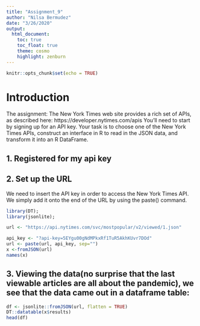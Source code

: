 ---
title: "Assignment_9"
author: "Nilsa Bermudez"
date: "3/26/2020"
output:
  html_document:
    toc: true
    toc_float: true
    theme: cosmo
    highlight: zenburn
---





```{r setup, include=FALSE}
knitr::opts_chunk$set(echo = TRUE)
```

# Introduction

The assignment:
The New York Times web site provides a rich set of APIs, as described here:  https://developer.nytimes.com/apis You’ll need to start by signing up for an API key. Your task is to choose one of the New York Times APIs, construct an interface in R to read in the JSON data, and transform it into an R DataFrame. 
 

## 1. Registered for my api key



## 2. Set up the URL

We need to insert the API key in order to access the New York Times API. We simply add it onto the end of the URL by using the paste() command.

```{r}
library(DT);
library(jsonlite);
```

```{r URLwithAPIkey}
url <- "https://api.nytimes.com/svc/mostpopular/v2/viewed/1.json"

api_key <- "?api-key=5EYgu00gNdMPkxRf1TuR5AkhKUvr7DOd"
url <- paste(url, api_key, sep="")
x <-fromJSON(url)
names(x)

```


## 3. Viewing the data(no surprise that the last viewable articles are all about the pandemic), we see that the data came out in a dataframe table:


```{r DataFrame}

df <- jsonlite::fromJSON(url, flatten = TRUE)
DT::datatable(x$results)
head(df)

```